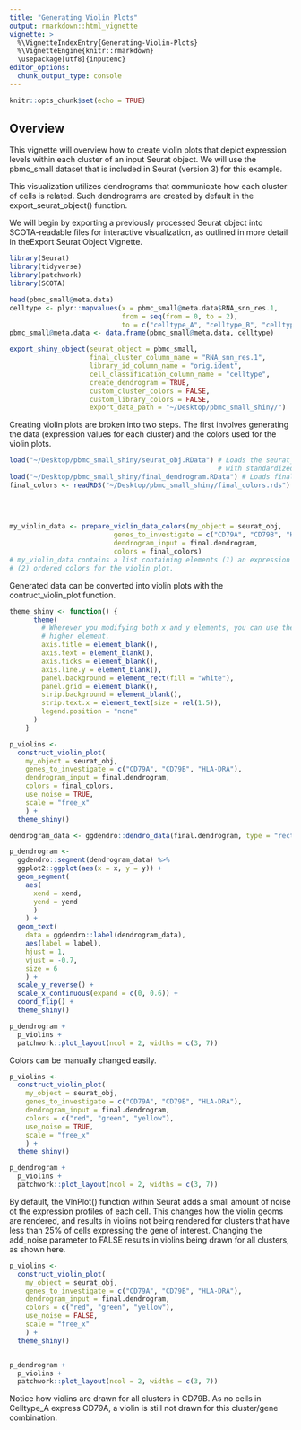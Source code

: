 ```yaml
---
title: "Generating Violin Plots"
output: rmarkdown::html_vignette
vignette: >
  %\VignetteIndexEntry{Generating-Violin-Plots}
  %\VignetteEngine{knitr::rmarkdown}
  \usepackage[utf8]{inputenc}
editor_options: 
  chunk_output_type: console
---
```


```r
knitr::opts_chunk$set(echo = TRUE)
```

## Overview
This vignette will overview how to create violin plots that depict expression levels within each cluster of an input Seurat object. We will use the pbmc_small dataset that is included in Seurat (version 3) for this example. 

This visualization utilizes dendrograms that communicate how each cluster of cells is related. Such dendrograms are created by default in the export_seurat_object() function.
 
We will begin by exporting a previously processed Seurat object into SCOTA-readable files for interactive visualization, as outlined in more detail in theExport Seurat Object Vignette. 
```r
library(Seurat)
library(tidyverse)
library(patchwork)
library(SCOTA)

head(pbmc_small@meta.data)
celltype <- plyr::mapvalues(x = pbmc_small@meta.data$RNA_snn_res.1, 
                            from = seq(from = 0, to = 2), 
                            to = c("celltype_A", "celltype_B", "celltype_C"))
pbmc_small@meta.data <- data.frame(pbmc_small@meta.data, celltype)

export_shiny_object(seurat_object = pbmc_small, 
                    final_cluster_column_name = "RNA_snn_res.1",
                    library_id_column_name = "orig.ident",
                    cell_classification_column_name = "celltype",
                    create_dendrogram = TRUE,
                    custom_cluster_colors = FALSE,
                    custom_library_colors = FALSE,
                    export_data_path = "~/Desktop/pbmc_small_shiny/")
```

Creating violin plots are broken into two steps. The first involves generating the data (expression values for each cluster) and the colors used for the violin plots. 
```r
load("~/Desktop/pbmc_small_shiny/seurat_obj.RData") # Loads the seurat_obj, which renames several columns in the meta.data
                                                    # with standardized names for use in the Shiny application. 
load("~/Desktop/pbmc_small_shiny/final_dendrogram.RData") # Loads final.dendrogram, which is generated by export_shiny_object().
final_colors <- readRDS("~/Desktop/pbmc_small_shiny/final_colors.rds") # Loads final.colors, which are generated by
                                                                       # export_shiny_object() by default. However, any vector of
                                                                       # colors can be used so long as the length of the vector
                                                                       # matches the number of clusters. 

my_violin_data <- prepare_violin_data_colors(my_object = seurat_obj,
                          genes_to_investigate = c("CD79A", "CD79B", "HLA-DRA"),
                          dendrogram_input = final.dendrogram,
                          colors = final_colors)
# my_violin_data contains a list containing elements (1) an expression matrix from the seurat data slot and 
# (2) ordered colors for the violin plot. 
```

Generated data can be converted into violin plots with the contruct_violin_plot function. 
```r
theme_shiny <- function() {
      theme(
        # Wherever you modifying both x and y elements, you can use the
        # higher element.
        axis.title = element_blank(),
        axis.text = element_blank(),
        axis.ticks = element_blank(),
        axis.line.y = element_blank(),
        panel.background = element_rect(fill = "white"),
        panel.grid = element_blank(),
        strip.background = element_blank(),
        strip.text.x = element_text(size = rel(1.5)),
        legend.position = "none"
      )
    }

p_violins <-
  construct_violin_plot(
    my_object = seurat_obj,
    genes_to_investigate = c("CD79A", "CD79B", "HLA-DRA"),
    dendrogram_input = final.dendrogram,
    colors = final_colors,
    use_noise = TRUE,
    scale = "free_x"
    ) +
  theme_shiny()

dendrogram_data <- ggdendro::dendro_data(final.dendrogram, type = "rectangle")

p_dendrogram <-
  ggdendro::segment(dendrogram_data) %>%
  ggplot2::ggplot(aes(x = x, y = y)) +
  geom_segment(
    aes(
      xend = xend,
      yend = yend
      )
    ) +
  geom_text(
    data = ggdendro::label(dendrogram_data),
    aes(label = label),
    hjust = 1,
    vjust = -0.7,
    size = 6
    ) +
  scale_y_reverse() +
  scale_x_continuous(expand = c(0, 0.6)) +
  coord_flip() +
  theme_shiny()

p_dendrogram +
  p_violins +
  patchwork::plot_layout(ncol = 2, widths = c(3, 7))

```

Colors can be manually changed easily. 
```r
p_violins <-
  construct_violin_plot(
    my_object = seurat_obj,
    genes_to_investigate = c("CD79A", "CD79B", "HLA-DRA"),
    dendrogram_input = final.dendrogram,
    colors = c("red", "green", "yellow"),
    use_noise = TRUE,
    scale = "free_x"
    ) +
  theme_shiny()

p_dendrogram +
  p_violins +
  patchwork::plot_layout(ncol = 2, widths = c(3, 7))

```

By default, the VlnPlot() function within Seurat adds a small amount of noise ot the expression profiles of each cell. This changes how the violin geoms are rendered, and results in violins not being rendered for clusters that have less than 25% of cells expressing the gene of interest. Changing the add_noise parameter to FALSE results in violins being drawn for all clusters, as shown here.
```r
p_violins <-
  construct_violin_plot(
    my_object = seurat_obj,
    genes_to_investigate = c("CD79A", "CD79B", "HLA-DRA"),
    dendrogram_input = final.dendrogram,
    colors = c("red", "green", "yellow"),
    use_noise = FALSE,
    scale = "free_x"
    ) +
  theme_shiny()


p_dendrogram +
  p_violins +
  patchwork::plot_layout(ncol = 2, widths = c(3, 7))

```
Notice how violins are drawn for all clusters in CD79B. As no cells in Celltype_A express CD79A, a violin is still not drawn for this cluster/gene combination. 
